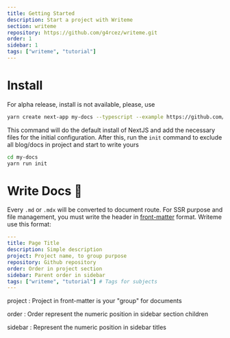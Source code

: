 ```yaml
---
title: Getting Started
description: Start a project with Writeme
section: writeme
repository: https://github.com/g4rcez/writeme.git
order: 1
sidebar: 1
tags: ["writeme", "tutorial"]
---
```


# Install

For alpha release, install is not available, please, use

```bash
yarn create next-app my-docs --typescript --example https://github.com/g4rcez/writeme
```

This command will do the default install of NextJS and add the necessary files for the initial configuration. After this, run the `init` command to exclude all blog/docs in project and start to write yours

```bash
cd my-docs
yarn run init
```

# Write Docs :book:

Every `.md` or `.mdx` will be converted to document route. For SSR purpose and file management, you must write the header in [front-matter](https://jekyllrb.com/docs/front-matter/) format. Writeme use this format:

```yaml
---
title: Page Title
description: Simple description
project: Project name, to group purpose
repository: Github repository
order: Order in project section
sidebar: Parent order in sidebar
tags: ["writeme", "tutorial"] # Tags for subjects
---
```

project
: Project in front-matter is your "group" for documents

order
: Order represent the numeric position in sidebar section children

sidebar
: Represent the numeric position in sidebar titles
